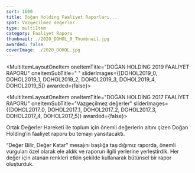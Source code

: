 ```yaml
---
sort: 1600
title: Doğan Holding Faaliyet Raporları...
spot: Vazgeçilmez değerler
type: multiItem
category: Faaliyet Raporu
thumbnail: ./2020_DOHOL_0_Thumbnail.jpg
awarded: false
coverImage: ./2020_DOHOL.jpg
---
```




<MultiItemLayoutOneItem oneItemTitle="DOĞAN HOLDİNG 2020 FAALİYET RAPORU" oneItemSubTitle=" " sliderImages={[DOHOL2020_0]} awarded={false}>

</MultiItemLayoutOneItem>


<MultiItemLayoutOneItem oneItemTitle="DOĞAN HOLDİNG 2019 FAALİYET RAPORU" oneItemSubTitle=" " sliderImages={[DOHOL2019_0, DOHOL2019_1, DOHOL2019_2, DOHOL2019_3, DOHOL2019_4, DOHOL2019_5]} awarded={false}>

</MultiItemLayoutOneItem>


<MultiItemLayoutOneItem oneItemTitle="DOĞAN HOLDİNG 2017 FAALİYET RAPORU" oneItemSubTitle="Vazgeçilmez değerler" sliderImages={[DOHOL2017_0, DOHOL2017_1, DOHOL2017_2, DOHOL2017_3, DOHOL2017_4, DOHOL2017_5]} awarded={false}>

Ortak Değerler Hareketi ile toplum için önemli değerlerin altını çizen Doğan Holding’in faaliyet raporu bu temayı yansıtacaktı.

“Değer Bilir, Değer Katar” mesajını başlığa taşıdığımız raporda, önemli vurguları özel olarak ele aldık ve raporun ilgili yerlerine yerleştirdik. Her değer için atanan renkleri etkin şekilde kullanarak bütünsel bir rapor oluşturduk.

</MultiItemLayoutOneItem>
